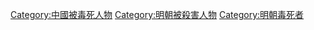 [[Category:中國被毒死人物|Category:中國被毒死人物]]
[[Category:明朝被殺害人物|Category:明朝被殺害人物]]
[[Category:明朝毒死者|Category:明朝毒死者]]